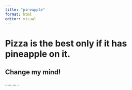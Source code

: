 ```yaml
---
title: "pineapple"
format: html
editor: visual
---
```


# Pizza is the best only if it has pineapple on it.

## Change my mind!

...........
